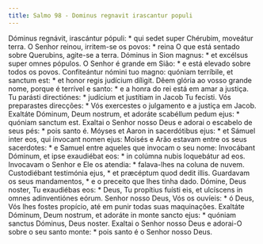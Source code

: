 ```yaml
---
title: Salmo 98 - Dominus regnavit irascantur populi
---
```


<div class="grid grid-cols-2 gap-5">
  <span class="col-6 dropcaps text-justify">
    Dóminus regnávit, irascántur pópuli: * qui sedet super Chérubim, moveátur
    terra.
  </span>
  <span class="col-6 dropcaps text-justify">
    O Senhor reinou, irritem-se os povos: * reina O que está sentado sobre
    Querubins, agite-se a terra.
  </span>
  <span class="col-6 text-justify">
    Dóminus in Sion magnus: * et excélsus super omnes pópulos.
  </span>
  <span class="col-6 text-justify">
    O Senhor é grande em Sião: * e está elevado sobre todos os povos.
  </span>
  <span class="col-6 text-justify">
    Confiteántur nómini tuo magno: quóniam terríbile, et sanctum est: * et honor
    regis judícium díligit.
  </span>
  <span class="col-6 text-justify">
    Dêem glória ao vosso grande nome, porque é terrível e santo: * e a honra do
    rei está em amar a justiça.
  </span>
  <span class="col-6 text-justify">
    Tu parásti directiónes: * judícium et justítiam in Jacob Tu fecísti.
  </span>
  <span class="col-6 text-justify">
    Vós preparastes direcções: * Vós exercestes o julgamento e a justiça em
    Jacob.
  </span>
  <span class="col-6 text-justify">
    Exaltáte Dóminum, Deum nostrum, et adoráte scabéllum pedum ejus: * quóniam
    sanctum est.
  </span>
  <span class="col-6 text-justify">
    Exaltai o Senhor nosso Deus e adorai o escabelo de seus pés: * pois santo é.
  </span>
  <span class="col-6 text-justify">
    Móyses et Aaron in sacerdótibus ejus: * et Sámuel inter eos, qui ínvocant
    nomen ejus:
  </span>
  <span class="col-6 text-justify">
    Moisés e Arão estavam entre os seus sacerdotes: * e Samuel entre aqueles que
    invocam o seu nome:
  </span>
  <span class="col-6 text-justify">
    Invocábant Dóminum, et ipse exaudiébat eos: * in colúmna nubis loquebátur ad
    eos.
  </span>
  <span class="col-6 text-justify">
    Invocavam o Senhor e Ele os atendia: * falava-lhes na coluna de nuvem.
  </span>
  <span class="col-6 text-justify">
    Custodiébant testimónia ejus, * et præcéptum quod dedit illis.
  </span>
  <span class="col-6 text-justify">
    Guardavam os seus mandamentos, * e o preceito que lhes tinha dado.
  </span>
  <span class="col-6 text-justify">
    Dómine, Deus noster, Tu exaudiébas eos: * Deus, Tu propítius fuísti eis, et
    ulcíscens in omnes adinventiónes eórum.
  </span>
  <span class="col-6 text-justify">
    Senhor nosso Deus, Vós os ouvíeis: * ó Deus, Vós lhes fostes propício, até
    em punir todas suas maquinações.
  </span>
  <span class="col-6 text-justify">
    Exaltáte Dóminum, Deum nostrum, et adoráte in monte sancto ejus: * quóniam
    sanctus Dóminus, Deus noster.
  </span>
  <span class="col-6 text-justify">
    Exaltai o Senhor nosso Deus e adorai-O sobre o seu santo monte: * pois santo
    é o Senhor nosso Deus.
  </span>
</div>
